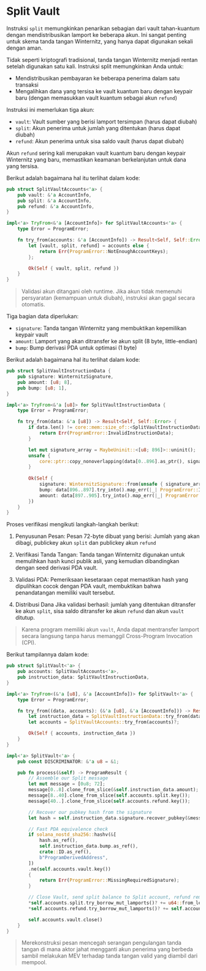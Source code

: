 # Split Vault

Instruksi `split` memungkinkan penarikan sebagian dari vault tahan-kuantum dengan mendistribusikan lamport ke beberapa akun. Ini sangat penting untuk skema tanda tangan Winternitz, yang hanya dapat digunakan sekali dengan aman.

Tidak seperti kriptografi tradisional, tanda tangan Winternitz menjadi rentan setelah digunakan satu kali. Instruksi split memungkinkan Anda untuk:
- Mendistribusikan pembayaran ke beberapa penerima dalam satu transaksi
- Mengalihkan dana yang tersisa ke vault kuantum baru dengan keypair baru (dengan memasukkan vault kuantum sebagai akun `refund`)

<ArticleSection name="Required Accounts" id="required-accounts" level="h2" />

Instruksi ini memerlukan tiga akun:

- `vault`: Vault sumber yang berisi lamport tersimpan (harus dapat diubah)
- `split`: Akun penerima untuk jumlah yang ditentukan (harus dapat diubah)  
- `refund`: Akun penerima untuk sisa saldo vault (harus dapat diubah)

Akun `refund` sering kali merupakan vault kuantum baru dengan keypair Winternitz yang baru, memastikan keamanan berkelanjutan untuk dana yang tersisa.

Berikut adalah bagaimana hal itu terlihat dalam kode:

```rust
pub struct SplitVaultAccounts<'a> {
    pub vault: &'a AccountInfo,
    pub split: &'a AccountInfo,
    pub refund: &'a AccountInfo,
}

impl<'a> TryFrom<&'a [AccountInfo]> for SplitVaultAccounts<'a> {
    type Error = ProgramError;

    fn try_from(accounts: &'a [AccountInfo]) -> Result<Self, Self::Error> {
        let [vault, split, refund] = accounts else {
            return Err(ProgramError::NotEnoughAccountKeys);
        };

        Ok(Self { vault, split, refund })
    }
}
```

> Validasi akun ditangani oleh runtime. Jika akun tidak memenuhi persyaratan (kemampuan untuk diubah), instruksi akan gagal secara otomatis.

<ArticleSection name="Instruction Data" id="instruction-data" level="h2" />

Tiga bagian data diperlukan:
- `signature`: Tanda tangan Winternitz yang membuktikan kepemilikan keypair vault
- `amount`: Lamport yang akan ditransfer ke akun split (8 byte, little-endian)
- `bump`: Bump derivasi PDA untuk optimasi (1 byte)

Berikut adalah bagaimana hal itu terlihat dalam kode:

```rust
pub struct SplitVaultInstructionData {
    pub signature: WinternitzSignature,
    pub amount: [u8; 8],
    pub bump: [u8; 1],
}

impl<'a> TryFrom<&'a [u8]> for SplitVaultInstructionData {
    type Error = ProgramError;

    fn try_from(data: &'a [u8]) -> Result<Self, Self::Error> {
        if data.len() != core::mem::size_of::<SplitVaultInstructionData>() {
            return Err(ProgramError::InvalidInstructionData);
        }

        let mut signature_array = MaybeUninit::<[u8; 896]>::uninit();
        unsafe {
            core::ptr::copy_nonoverlapping(data[0..896].as_ptr(), signature_array.as_mut_ptr() as *mut u8, 896);
        }
        
        Ok(Self { 
            signature: WinternitzSignature::from(unsafe { signature_array.assume_init() }),
            bump: data[896..897].try_into().map_err(|_| ProgramError::InvalidInstructionData)?,
            amount: data[897..905].try_into().map_err(|_| ProgramError::InvalidInstructionData)?,
        })
    }
}
```

<ArticleSection name="Instruction Logic" id="instruction-logic" level="h2" />

Proses verifikasi mengikuti langkah-langkah berikut:

1. Penyusunan Pesan: Pesan 72-byte dibuat yang berisi: Jumlah yang akan dibagi, publickey akun `split` dan publickey akun `refund`

2. Verifikasi Tanda Tangan: Tanda tangan Winternitz digunakan untuk memulihkan hash kunci publik asli, yang kemudian dibandingkan dengan seed derivasi PDA vault.

3. Validasi PDA: Pemeriksaan kesetaraan cepat memastikan hash yang dipulihkan cocok dengan PDA vault, membuktikan bahwa penandatangan memiliki vault tersebut.

4. Distribusi Dana Jika validasi berhasil: jumlah yang ditentukan ditransfer ke akun `split`, sisa saldo ditransfer ke akun `refund` dan akun `vault` ditutup.

> Karena program memiliki akun `vault`, Anda dapat mentransfer lamport secara langsung tanpa harus memanggil Cross-Program Invocation (CPI).

Berikut tampilannya dalam kode:

```rust
pub struct SplitVault<'a> {
    pub accounts: SplitVaultAccounts<'a>,
    pub instruction_data: SplitVaultInstructionData,
}

impl<'a> TryFrom<(&'a [u8], &'a [AccountInfo])> for SplitVault<'a> {
    type Error = ProgramError;

    fn try_from((data, accounts): (&'a [u8], &'a [AccountInfo])) -> Result<Self, Self::Error> {
        let instruction_data = SplitVaultInstructionData::try_from(data)?;
        let accounts = SplitVaultAccounts::try_from(accounts)?;

        Ok(Self { accounts, instruction_data })
    }
}

impl<'a> SplitVault<'a> {
    pub const DISCRIMINATOR: &'a u8 = &1;

    pub fn process(&self) -> ProgramResult {
        // Assemble our Split message
        let mut message = [0u8; 72];
        message[0..8].clone_from_slice(&self.instruction_data.amount);
        message[8..40].clone_from_slice(self.accounts.split.key());
        message[40..].clone_from_slice(self.accounts.refund.key());

        // Recover our pubkey hash from the signature
        let hash = self.instruction_data.signature.recover_pubkey(&message).merklize();

        // Fast PDA equivalence check
        if solana_nostd_sha256::hashv(&[
            hash.as_ref(),
            self.instruction_data.bump.as_ref(),
            crate::ID.as_ref(),
            b"ProgramDerivedAddress",
        ])
        .ne(self.accounts.vault.key())
        {
            return Err(ProgramError::MissingRequiredSignature);
        }

        // Close Vault, send split balance to Split account, refund remainder to Refund account
        *self.accounts.split.try_borrow_mut_lamports()? += u64::from_le_bytes(self.instruction_data.amount);
        *self.accounts.refund.try_borrow_mut_lamports()? += self.accounts.vault.lamports().saturating_sub(u64::from_le_bytes(self.instruction_data.amount));

        self.accounts.vault.close()
    }
}
```

> Merekonstruksi pesan mencegah serangan pengulangan tanda tangan di mana aktor jahat mengganti akun penerima yang berbeda sambil melakukan MEV terhadap tanda tangan valid yang diambil dari mempool.